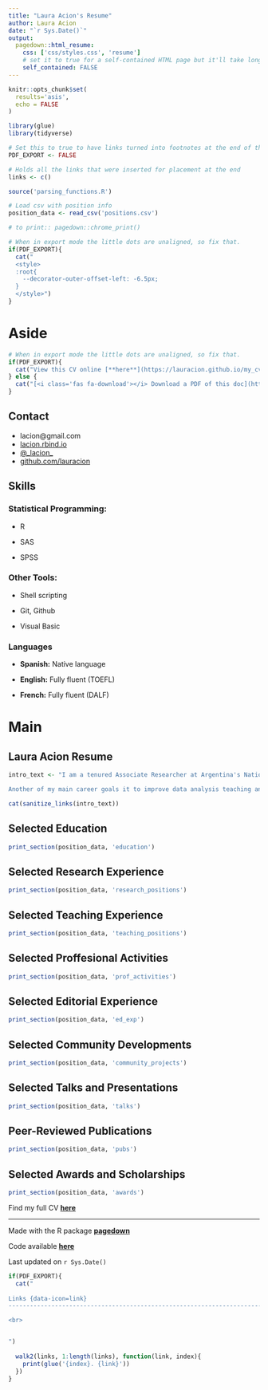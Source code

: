 ```yaml
---
title: "Laura Acion's Resume"
author: Laura Acion
date: "`r Sys.Date()`"
output:
  pagedown::html_resume:
    css: ['css/styles.css', 'resume']
    # set it to true for a self-contained HTML page but it'll take longer to render
    self_contained: FALSE
---
```


```r
knitr::opts_chunk$set(
  results='asis', 
  echo = FALSE
)

library(glue)
library(tidyverse)

# Set this to true to have links turned into footnotes at the end of the document
PDF_EXPORT <- FALSE

# Holds all the links that were inserted for placement at the end
links <- c()

source('parsing_functions.R')

# Load csv with position info
position_data <- read_csv('positions.csv')

# to print:: pagedown::chrome_print()

```


```r
# When in export mode the little dots are unaligned, so fix that. 
if(PDF_EXPORT){
  cat("
  <style>
  :root{
    --decorator-outer-offset-left: -6.5px;
  }
  </style>")
}
```


Aside
================================================================================


```r
# When in export mode the little dots are unaligned, so fix that. 
if(PDF_EXPORT){
  cat("View this CV online [**here**](https://lauracion.github.io/my_cv/)")
} else {
  cat("[<i class='fas fa-download'></i> Download a PDF of this doc](https://github.com/lauracion/my_cv/blob/master/Acion_Resume.pdf)")
}
```

Contact {#contact}
-------------------------------------------------------------------------------
- <i class="fa fa-envelope"></i> lacion@gmail.com
- <i class="fa fa-home"></i> [lacion.rbind.io](https://lacion.rbind.io)
- <i class="fa fa-twitter"></i> [\@\_lacion\_](https://twitter.com/_lacion_)
- <i class="fa fa-github"></i> [github.com/lauracion](https://github.com/lauracion)


Skills {#skills}
-------------------------------------------------------------------------------


### Statistical Programming:

- R

- SAS

- SPSS

### Other Tools:

- Shell scripting

- Git, Github

- Visual Basic

### Languages {#languages}

- **Spanish:** Native language

- **English:** Fully fluent (TOEFL)

- **French:** Fully fluent (DALF)



Main
===============================================================================
Laura Acion Resume {#title}
-------------------------------------------------------------------------------


```r
intro_text <- "I am a tenured Associate Researcher at Argentina's National Research Council (CONICET) working at the Calculus Institute, University of Buenos Aires (UBA). I lead a health data science research group in formation. One of the main goals of the group is to transition from paid-wall to open science. 

Another of my main career goals it to improve data analysis teaching and practice. One of the roles I enjoy most is mentoring others. I am active in international collaborative teaching and programming communities with high diversity standards. These communities help me achieve my goals, particularly in Latin America, while giving back to open source."

cat(sanitize_links(intro_text))
```


Selected Education {data-icon=graduation-cap data-concise=true}
-------------------------------------------------------------------------------

```r
print_section(position_data, 'education')
```


Selected Research Experience {data-icon=laptop}
-------------------------------------------------------------------------------

```r
print_section(position_data, 'research_positions')
```


Selected Teaching Experience {data-icon=chalkboard-teacher}
-------------------------------------------------------------------------------

```r
print_section(position_data, 'teaching_positions')
```


Selected Proffesional Activities {data-icon=briefcase}
-------------------------------------------------------------------------------

```r
print_section(position_data, 'prof_activities')

```

Selected Editorial Experience {data-icon=book-open}
-------------------------------------------------------------------------------

```r
print_section(position_data, 'ed_exp')

```


Selected Community Developments {data-icon=group}
-------------------------------------------------------------------------------

```r
print_section(position_data, 'community_projects')
```

Selected Talks and Presentations {data-icon=group}
-------------------------------------------------------------------------------

```r
print_section(position_data, 'talks')

```

Peer-Reviewed Publications {data-icon=book-open}
--------------------------------------------------------------------------------

```r
print_section(position_data, 'pubs')

```


Selected Awards and Scholarships
-------------------------------------------------------------------------------

```r
print_section(position_data, 'awards')

```

::: aside

Find my full CV [**here**](http://tiny.cc/Acion_CV)



-------------------------------------------------------------------------------
Made with the R package [**pagedown**](https://github.com/rstudio/pagedown) 

Code available [**here**](https://github.com/lauracion/my_cv)

Last updated on `r Sys.Date()`

:::


```r
if(PDF_EXPORT){
  cat("
  
Links {data-icon=link}
--------------------------------------------------------------------------------

<br>


")
  
  walk2(links, 1:length(links), function(link, index){
    print(glue('{index}. {link}'))
  })
}
```


